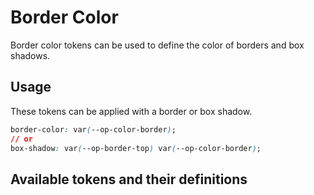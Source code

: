 
<Meta title='Tokens/Color/Border Color' />

# Border Color

Border color tokens can be used to define the color of borders and box shadows.

## Usage

These tokens can be applied with a border or box shadow.

```css
border-color: var(--op-color-border);
// or
box-shadow: var(--op-border-top) var(--op-color-border);
```

## Available tokens and their definitions

<DesignTokenDocBlock categoryName="Border Color" viewType="card" />
